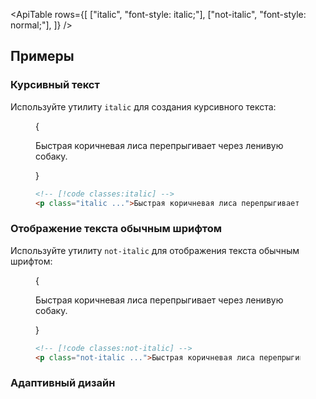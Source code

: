 

<ApiTable
  rows={[
    ["italic", "font-style: italic;"],
    ["not-italic", "font-style: normal;"],
  ]}
/>

## Примеры

### Курсивный текст

Используйте утилиту `italic` для создания курсивного текста:

<Figure>

<Example>
  {
    <p className="text-center text-lg font-medium text-gray-900 italic dark:text-gray-200">
      Быстрая коричневая лиса перепрыгивает через ленивую собаку.
    </p>
  }
</Example>

```html
<!-- [!code classes:italic] -->
<p class="italic ...">Быстрая коричневая лиса перепрыгивает через ленивую собаку ...</p>
```

</Figure>

### Отображение текста обычным шрифтом

Используйте утилиту `not-italic` для отображения текста обычным шрифтом:

<Figure>

<Example>
  {
    <p className="text-center text-lg font-medium text-gray-900 not-italic dark:text-gray-200">
      Быстрая коричневая лиса перепрыгивает через ленивую собаку.
    </p>
  }
</Example>

```html
<!-- [!code classes:not-italic] -->
<p class="not-italic ...">Быстрая коричневая лиса перепрыгивает через ленивую собаку ...</p>
```

</Figure>

### Адаптивный дизайн

<ResponsiveDesign property="font-style" defaultClass="italic" featuredClass="not-italic" element="p" />
